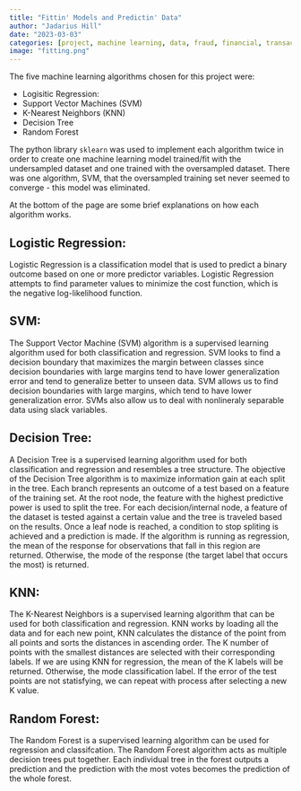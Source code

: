 ```yaml
---
title: "Fittin' Models and Predictin' Data"
author: "Jadarius Hill"
date: "2023-03-03"
categories: [project, machine learning, data, fraud, financial, transactions, credit cards, fitting, KNN, SVM, Random Forest, Decision Tree, Logistic Regression, training, model training]
image: "fitting.png"
---
```


The five machine learning algorithms chosen for this project were:

* Logisitic Regression:
+ Support Vector Machines (SVM)
* K-Nearest Neighbors (KNN)
* Decision Tree
* Random Forest

The python library `sklearn` was used to implement each algorithm twice in order to create one machine learning model trained/fit with the undersampled dataset and one trained with the oversampled dataset. There was one algorithm, SVM, that the oversampled training set never seemed to converge - this model was eliminated.

At the bottom of the page are some brief explanations on how each algorithm works.

## Logistic Regression:
Logistic Regression is a classification model that is used to predict a binary outcome based on one or more predictor variables. Logistic Regression attempts to find parameter values to minimize the cost function, which is the negative log-likelihood function.

## SVM:
The Support Vector Machine (SVM) algorithm is a supervised learning algorithm used for both classification and regression. SVM looks to find a decision boundary that maximizes the margin between classes since decision boundaries with large margins tend to have lower generalization error and tend to generalize better to unseen data. SVM allows us to find decision boundaries with large margins, which tend to have lower generalization error. SVMs also allow us to deal with nonlineraly separable data using slack variables.

## Decision Tree:
A Decision Tree is a supervised learning algorithm used for both classification and regression and resembles a tree structure. The objective of the Decision Tree algorithm is to maximize information gain at each split in the tree. Each branch represents an outcome of a test based on a feature of the training set. At the root node, the feature with the highest predictive power is used to split the tree. For each decision/internal node, a feature of the dataset is tested against a certain value and the tree is traveled based on the results. Once a leaf node is reached, a condition to stop spliting is achieved and a prediction is made. If the algorithm is running as regression, the mean of the response for observations that fall in this region are returned. Otherwise, the mode of the response (the target label that occurs the most) is returned.

## KNN:
The K-Nearest Neighbors is a supervised learning algorithm that can be used for both classification and regression. KNN works by loading all the data and for each new point, KNN calculates the distance of the point from all points and sorts the distances in ascending order. The K number of points with the smallest distances are selected with their corresponding labels. If we are using KNN for regression, the mean of the K labels will be returned. Otherwise, the mode classification label. If the error of the test points are not statisfying, we can repeat with process after selecting a new K value.

## Random Forest:
The Random Forest is a supervised learning algorithm can be used for regression and classifcation. The Random Forest algorithm acts as multiple decision trees put together. Each individual tree in the forest outputs a prediction and the prediction with the most votes becomes the prediction of the whole forest. 